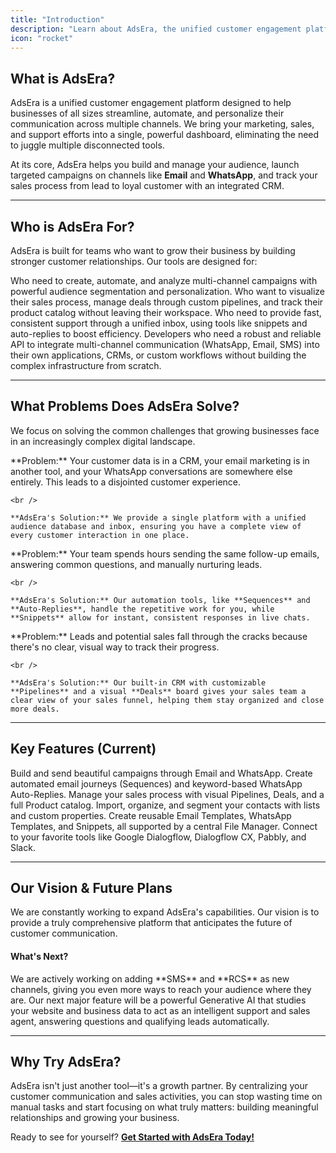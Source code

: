 ```yaml
---
title: "Introduction"
description: "Learn about AdsEra, the unified customer engagement platform designed to streamline your marketing, sales, and support."
icon: "rocket"
---
```


## What is AdsEra?

AdsEra is a unified customer engagement platform designed to help businesses of all sizes streamline, automate, and personalize their communication across multiple channels. We bring your marketing, sales, and support efforts into a single, powerful dashboard, eliminating the need to juggle multiple disconnected tools.

At its core, AdsEra helps you build and manage your audience, launch targeted campaigns on channels like **Email** and **WhatsApp**, and track your sales process from lead to loyal customer with an integrated CRM.

---

## Who is AdsEra For?

AdsEra is built for teams who want to grow their business by building stronger customer relationships. Our tools are designed for:

<CardGroup cols={2}>
  <Card title="Marketers" icon="bullhorn">
    Who need to create, automate, and analyze multi-channel campaigns with powerful audience segmentation and personalization.
  </Card>
  <Card title="Sales Teams" icon="handshake">
    Who want to visualize their sales process, manage deals through custom pipelines, and track their product catalog without leaving their workspace.
  </Card>
  <Card title="Support Agents" icon="headset">
    Who need to provide fast, consistent support through a unified inbox, using tools like snippets and auto-replies to boost efficiency.
  </Card>
  <Card title="Developers & System Integrators" icon="code">
    Developers who need a robust and reliable API to integrate multi-channel communication (WhatsApp, Email, SMS) into their own applications, CRMs, or custom workflows without building the complex infrastructure from scratch.
  </Card>
</CardGroup>

---

## What Problems Does AdsEra Solve?

We focus on solving the common challenges that growing businesses face in an increasingly complex digital landscape.

<AccordionGroup>
  <Accordion title="Fragmented Customer Communication">
    **Problem:** Your customer data is in a CRM, your email marketing is in another tool, and your WhatsApp conversations are somewhere else entirely. This leads to a disjointed customer experience.

    <br />

    **AdsEra's Solution:** We provide a single platform with a unified audience database and inbox, ensuring you have a complete view of every customer interaction in one place.
  </Accordion>
  <Accordion title="Time-Consuming Repetitive Tasks">
    **Problem:** Your team spends hours sending the same follow-up emails, answering common questions, and manually nurturing leads.

    <br />

    **AdsEra's Solution:** Our automation tools, like **Sequences** and **Auto-Replies**, handle the repetitive work for you, while **Snippets** allow for instant, consistent responses in live chats.
  </Accordion>
  <Accordion title="Disorganized Sales Process">
    **Problem:** Leads and potential sales fall through the cracks because there's no clear, visual way to track their progress.

    <br />

    **AdsEra's Solution:** Our built-in CRM with customizable **Pipelines** and a visual **Deals** board gives your sales team a clear view of your sales funnel, helping them stay organized and close more deals.
  </Accordion>
</AccordionGroup>

---

## Key Features (Current)

<CardGroup cols={2}>
  <Card title="Omni-Channel Campaigns" icon="paper-plane" href="/help/campaign/wa/list">
    Build and send beautiful campaigns through Email and WhatsApp.
  </Card>
  <Card title="Powerful Automation" icon="users-gear" href="/help/sequence/sequence">
    Create automated email journeys (Sequences) and keyword-based WhatsApp Auto-Replies.
  </Card>
  <Card title="Integrated CRM" icon="dollar-sign" href="/help/crm/deal">
    Manage your sales process with visual Pipelines, Deals, and a full Product catalog.
  </Card>
  <Card title="Audience Management" icon="users" href="/help/audiance/audiance">
    Import, organize, and segment your contacts with lists and custom properties.
  </Card>
  <Card title="Content Management" icon="folder-open" href="/help/template/email-list">
    Create reusable Email Templates, WhatsApp Templates, and Snippets, all supported by a central File Manager.
  </Card>
  <Card title="Integrations" icon="plug">
    Connect to your favorite tools like Google Dialogflow, Dialogflow CX, Pabbly, and Slack.
  </Card>
</CardGroup>

---

## Our Vision & Future Plans

We are constantly working to expand AdsEra's capabilities. Our vision is to provide a truly comprehensive platform that anticipates the future of customer communication.

#### What's Next?

<CardGroup cols={2}>
  <Card title="Expanded Messaging Channels" icon="comments">
    We are actively working on adding **SMS** and **RCS** as new channels, giving you even more ways to reach your audience where they are.
  </Card>
  <Card title="Generative AI Integration" icon="robot">
    Our next major feature will be a powerful Generative AI that studies your website and business data to act as an intelligent support and sales agent, answering questions and qualifying leads automatically.
  </Card>
</CardGroup>

---

## Why Try AdsEra?

AdsEra isn't just another tool—it's a growth partner. By centralizing your customer communication and sales activities, you can stop wasting time on manual tasks and start focusing on what truly matters: building meaningful relationships and growing your business.

Ready to see for yourself? [**Get Started with AdsEra Today!**](https://app.adsera.in/auth/register)